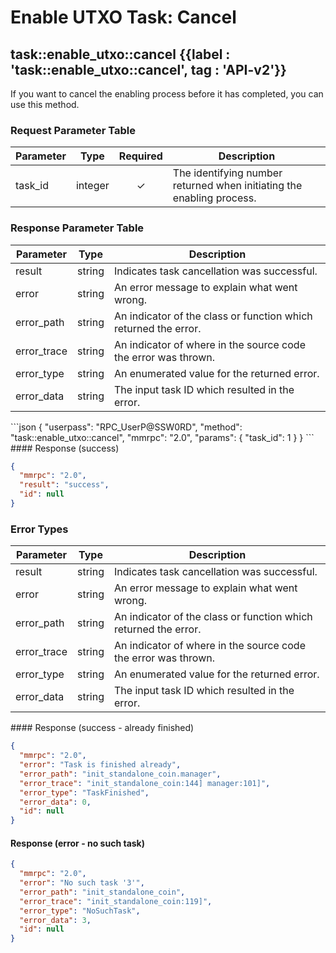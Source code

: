 
# Enable UTXO Task: Cancel

## task::enable\_utxo::cancel {{label : 'task::enable_utxo::cancel', tag : 'API-v2'}}

If you want to cancel the enabling process before it has completed, you can use this method.

### Request Parameter Table

| Parameter | Type    | Required | Description                                                           |
| --------- | ------- | :------: | --------------------------------------------------------------------- |
| task\_id  | integer |     ✓    | The identifying number returned when initiating the enabling process. |

### Response Parameter Table

| Parameter    | Type   | Description                                                     |
| ------------ | ------ | --------------------------------------------------------------- |
| result       | string | Indicates task cancellation was successful.                     |
| error        | string | An error message to explain what went wrong.                    |
| error\_path  | string | An indicator of the class or function which returned the error. |
| error\_trace | string | An indicator of where in the source code the error was thrown.  |
| error\_type  | string | An enumerated value for the returned error.                     |
| error\_data  | string | The input task ID which resulted in the error.                  |

<CodeGroup title="task::enable_utxo::cancel" tag="POST" label="task::enable_utxo::cancel" mm2MethodDecorate="true">
  ```json
  {
    "userpass": "RPC_UserP@SSW0RD",
    "method": "task::enable_utxo::cancel",
    "mmrpc": "2.0",
    "params": {
      "task_id": 1
    }
  }
  ```
</CodeGroup>

<CollapsibleSection expandedText="Hide Response" collapsedText="Show Response">
  #### Response (success)

  ```json
  {
    "mmrpc": "2.0",
    "result": "success",
    "id": null
  }
  ```
</CollapsibleSection>

### Error Types

| Parameter    | Type   | Description                                                     |
| ------------ | ------ | --------------------------------------------------------------- |
| result       | string | Indicates task cancellation was successful.                     |
| error        | string | An error message to explain what went wrong.                    |
| error\_path  | string | An indicator of the class or function which returned the error. |
| error\_trace | string | An indicator of where in the source code the error was thrown.  |
| error\_type  | string | An enumerated value for the returned error.                     |
| error\_data  | string | The input task ID which resulted in the error.                  |

<CollapsibleSection expandedText="Hide Error Responses" collapsedText="Show Error Responses">
  #### Response (success - already finished)

  ```json
  {
    "mmrpc": "2.0",
    "error": "Task is finished already",
    "error_path": "init_standalone_coin.manager",
    "error_trace": "init_standalone_coin:144] manager:101]",
    "error_type": "TaskFinished",
    "error_data": 0,
    "id": null
  }
  ```

  #### Response (error - no such task)

  ```json
  {
    "mmrpc": "2.0",
    "error": "No such task '3'",
    "error_path": "init_standalone_coin",
    "error_trace": "init_standalone_coin:119]",
    "error_type": "NoSuchTask",
    "error_data": 3,
    "id": null
  }
  ```
</CollapsibleSection>
